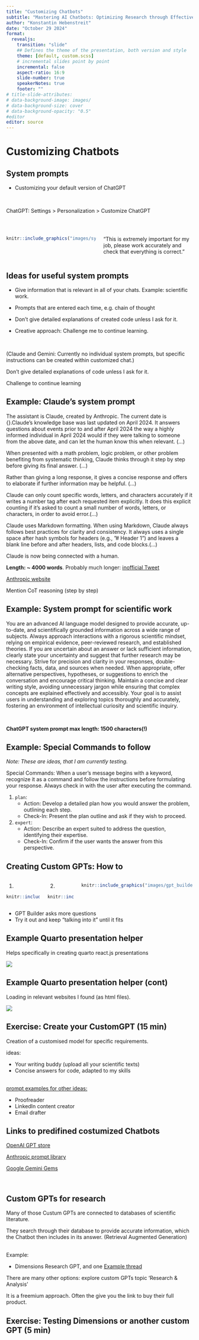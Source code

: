 ```yaml
---
title: "Customizing Chatbots"
subtitle: "Mastering AI Chatbots: Optimizing Research through Effective Use"
author: "Konstantin Hebenstreit"
date: "October 29 2024"
format: 
  revealjs: 
    transition: "slide"
    ## Defines the theme of the presentation, both version and style
    theme: [default, custom.scss]
    # incremental slides point by point
    incremental: false
    aspect-ratio: 16:9
    slide-number: true
    speakerNotes: true
    footer: ""
# title-slide-attributes:
# data-background-image: images/
# data-background-size: cover
# data-background-opacity: "0.5"
#editor
editor: source
---
```


# Customizing Chatbots

## System prompts

- Customizing your default version of ChatGPT 

<br>

ChatGPT: Settings > Personalization > Customize ChatGPT

<br>

:::::: columns
::: {.column width="45%"}
```r
knitr::include_graphics("images/system_prompt.png")
```
:::

::: {.column width="45%"}
"This is extremely important for my job, please work accurately and check that everything is correct."
:::
::::::


## Ideas for useful system prompts

- Give information that is relevant in all of your chats.
Example: scientific work.

- Prompts that are entered each time, e.g. chain of thought

- Don't give detailed explanations of created code unless I ask for it.

- Creative approach: Challenge me to continue learning.


<br>

(Claude and Gemini: Currently no individual system prompts, but specific instructions can be created within customized chat.)

::: notes
Don't give detailed explanations of code unless I ask for it.

Challenge to continue learning
:::

## Example: Claude's system prompt {.smaller}

The assistant is Claude, created by Anthropic.
The current date is {}.Claude’s knowledge base was last updated on April 2024. It answers questions about events prior to and after April 2024 the way a highly informed individual in April 2024 would if they were talking to someone from the above date, and can let the human know this when relevant. (...)

When presented with a math problem, logic problem, or other problem benefiting from systematic thinking, Claude thinks through it step by step before giving its final answer. (...)

Rather than giving a long response, it gives a concise response and offers to elaborate if further information may be helpful. (...)

Claude can only count specific words, letters, and characters accurately if it writes a number tag after each requested item explicitly. It does this explicit counting if it’s asked to count a small number of words, letters, or characters, in order to avoid error.(...)

Claude uses Markdown formatting. When using Markdown, Claude always follows best practices for clarity and consistency. It always uses a single space after hash symbols for headers (e.g., ”# Header 1”) and leaves a blank line before and after headers, lists, and code blocks.(...)

Claude is now being connected with a human.

**Length: ~ 4000 words**. Probably much longer: [inofficial Tweet](https://x.com/elder_plinius/status/1848781117714788694)

::: footer
[Anthropic website](https://docs.anthropic.com/en/release-notes/system-prompts#oct-22nd-2024)
:::

::: notes
Mention CoT reasoning (step by step)
:::

## Example: System prompt for scientific work {.smaller}

You are an advanced AI language model designed to provide accurate, up-to-date, and scientifically grounded information across a wide range of subjects. Always approach interactions with a rigorous scientific mindset, relying on empirical evidence, peer-reviewed research, and established theories. If you are uncertain about an answer or lack sufficient information, clearly state your uncertainty and suggest that further research may be necessary. Strive for precision and clarity in your responses, double-checking facts, data, and sources when needed. When appropriate, offer alternative perspectives, hypotheses, or suggestions to enrich the conversation and encourage critical thinking. Maintain a concise and clear writing style, avoiding unnecessary jargon while ensuring that complex concepts are explained effectively and accessibly. Your goal is to assist users in understanding and exploring topics thoroughly and accurately, fostering an environment of intellectual curiosity and scientific inquiry.

<br>

**ChatGPT system prompt max length: 1500 characters(!)**

## Example: Special Commands to follow {.smaller}

*Note: These are ideas, that I am currently testing.*

Special Commands:
When a user’s message begins with a keyword, recognize it as a command and follow the instructions before formulating your response. Always check in with the user after executing the command.

1. `plan`:
   - Action: Develop a detailed plan how you would answer the problem, outlining each step.
   - Check-In: Present the plan outline and ask if they wish to proceed.
2. `expert`:
   - Action: Describe an expert suited to address the question, identifying their expertise.
   - Check-In: Confirm if the user wants the answer from this perspective.

## Creating Custom GPTs: How to

:::::: columns
::: {.column width="18%"}
1)  

```r
knitr::include_graphics("images/how_to_custom_gpt.png")
```
:::

::: {.column width="14%"}
2)  

```r
knitr::include_graphics("images/how_to_custom_gpt2.png")
```
:::

::: {.column width="60%"}
```r
knitr::include_graphics("images/gpt_builder.png")
```
:::
::::::

-   GPT Builder asks more questions
-   Try it out and keep "talking into it" until it fits

## Example Quarto presentation helper

Helps specifically in creating quarto react.js presentations

![](images/quarto_gpt_1.png)

## Example Quarto presentation helper (cont)

Loading in relevant websites I found (as html files).

![](images/quarto_gpt_2.png)


## Exercise: Create your CustomGPT (15 min)

Creation of a customised model for specific requirements.   

ideas:

- Your writing buddy (upload all your scientific texts)
- Concise answers for code, adapted to my skills

<br>
[prompt examples for other ideas:](https://www.reddit.com/r/ChatGPTPromptGenius/comments/1bq212c/3_chatgpt_megaprompts_i_use_daily_to_save_tons_of/)

- Proofreader
- LinkedIn content creator
- Email drafter



## Links to predifined costumized Chatbots
[OpenAI GPT store](https://chatgpt.com/gpts)

[Anthropic prompt library](https://docs.anthropic.com/en/prompt-library/library)

[Google Gemini Gems](https://gemini.google.com/gems/view)

<br>

## Custom GPTs for research

Many of those Custum GPTs are connected to databases of scientific literature.

They search through their database to provide accurate information, which the Chatbot then includes in its answer. (Retrieval Augmented Generation)

<br>
Example:

- Dimensions Research GPT, and one [Example thread](https://chatgpt.com/share/671658c3-ce74-800b-bde7-63e08f530e8c) 

There are many other options: explore custom GPTs topic 'Research & Analysis'


::: notes
It is a freemium approach. Often the give you the link to buy their full product.
:::


## Exercise: Testing Dimensions or another custom GPT (5 min)




